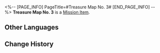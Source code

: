 <%-- [PAGE_INFO]
PageTitle=#Treasure Map No. 3#
[END_PAGE_INFO] --%>
{{Item Infobox
|id          = 140285
|image       = Item Treasure Map No. 3.png
|type        = Mission Item
|invCategory = Missions
|rarity      = 3
|effect      = 
|description = A treasure map guiding players to find the Championship Contender Pass in Herta Space Station's Victory Zone. The map depicts a Wubbaboo hiding in a Curio Cabinet. Finding it might grant access to the Championship Contender Pass. The Curios depicted on the treasure map are Crackup Conch, Joy Filtration Set, Unbearable Weight, and Total Eclipse of the Heart, in that order. Try to arrange these Curios according to the map.
}}
'''Treasure Map No. 3''' is a [[Mission Item]].

==Other Languages==
{{Other Languages
|en   = Treasure Map No. 3
|zhs  = 三号藏宝图
|zht  = 三號藏寶圖
|ja   = 宝の地図・3号
|ko   = 보물 지도 3
|es   = Mapa del tesoro n.º 3
|fr   = Carte au trésor n°3
|ru   = Карта сокровищ 3
|th   = แผนที่สมบัติหมายเลข 3
|vi   = Bản Đồ Kho Báu Số 3
|de   = Schatzkarte Nr. 3
|id   = Peta Harta Karun No. 3
|pt   = Mapa do Tesouro n.º 3
}}

==Change History==
{{Change History|2.0}}